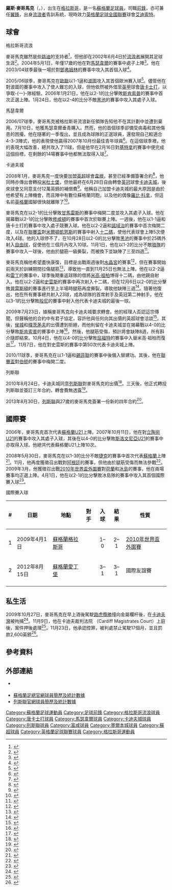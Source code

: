 {{noteTA
|G1=足球
|G2=列斯聯
|G3=FAcup
|G4=英超
|G5=ALeague
|G6=蘇超
|T=zh-hans:罗斯·麦科马克;zh-hk:羅斯·麥哥馬克;zh-tw:羅斯·麥科馬克;
|1=zh-hans:罗斯·麦科马克;zh-hk:羅斯·麥哥馬克;zh-tw:羅斯·麥科馬克;
|2=zh-hans:麦科马克;zh-hk:麥哥馬克;zh-tw:麥科馬克;
|3=zh-hans:迈克尔·乔普拉;zh-hk:米高·祖柏;zh-tw:麥可·喬普拉;
|4=zh-hans:吉马良斯维多利亚;zh-hk:甘馬雷斯;zh-tw:吉馬良斯維多利亞;
}}
{{Infobox football biography
| name = 羅斯·麥哥馬克<br>''Ross  McCormack''
| image = Ross McCormack 27-08-2016 1.jpg
| image_size = 175
| fullname = Ross McCormack<ref name="Hugman2010-11">{{cite book |editor-first=Barry J. |editor-last=Hugman |title=The PFA Footballers' Who's Who 2010–11 |year=2010 |publisher=Mainstream Publishing |location=Edinburgh |isbn=978-1-84596-601-0 |page=264}}</ref>
| birth_date = {{birth date and age|1986|8|18|df=y}}<ref name="Hugman2010-11"/>
| birth_place = {{SCO}}[[格拉斯哥|格拉斯哥]]
| height = {{height|ft=5|in=9}}<ref name="Hugman2010-11"/>
| position            = [[前鋒_(足球)|前鋒]]、[[翼鋒|翼鋒]]
| currentclub = [[艾迪索特镇足球俱乐部|艾迪索特]]
| clubnumber = 
| youthyears1 = 2002–2003 | youthclubs1 =  [[流浪者足球俱乐部|流浪者]]
| years1 = 2003–2006 | clubs1 =  [[流浪者足球俱乐部|流浪者]]                             | caps1 = 11  | goals1 = 2
| years2 = 2006      | clubs2 = → [[唐卡士打足球會|唐卡士打]]   | caps2 = 19  | goals2 = 5
| years3 = 2006–2008 | clubs3 = [[馬瑟韋爾足球會|馬瑟韋爾]]                        | caps3 = 48  | goals3 = 10
| years4 = 2008–2010 | clubs4 = [[卡迪夫城足球會|卡迪夫城]]                    | caps4 = 74  | goals4 = 25
| years5 = 2010–2014 | clubs5 = [[列斯聯足球會|列斯聯]]                    | caps5 = 144 | goals5 = 53
| years6 = 2014–2016 | clubs6 = [[富勒姆足球俱乐部|富勒姆]]                                | caps6 = 89  | goals6 = 38
| years7 = 2016–2019 | clubs7 = [[阿士東維拉足球會|阿士東維拉]]                      | caps7 = 20  | goals7 = 3
| years8 = 2017     | clubs8 = → [[诺丁汉森林足球俱乐部|诺丁汉森林]] | caps8 = 7   | goals8 = 1
| years9 = 2017–2018     | clubs9 = → [[墨爾本城足球會|墨爾本城]] (外借)         | caps9 = 17   | goals9 = 14
| years10 = 2018–2019     | clubs10 = → [[中岸水手足球會|中岸水手]] (外借)         | caps10 = 5   | goals10 = 1
| years11 = 2019     | clubs11 = → [[馬瑟韋爾足球俱樂部|馬瑟韋爾]] (外借)         | caps11 = 3   | goals11 = 0
| years12 = 2020–
| clubs12 = [[艾迪索特镇足球俱乐部|艾迪索特]]
| caps12 = 0
| goals12 = 0
| nationalyears1 = 2006–2008 | nationalteam1 = [[蘇格蘭21歲以下足球代表隊|蘇格蘭U21]] | nationalcaps1 = 10 | nationalgoals1 = 3
| nationalyears2 = 2007      | nationalteam2 = [[蘇格蘭足球代表乙隊|蘇格蘭B隊]]          | nationalcaps2 = 1  | nationalgoals2 = 0
| nationalyears3 = 2008–2016
| nationalteam3 = [[蘇格蘭足球代表隊|蘇格蘭]]
| nationalcaps3 = 13
| nationalgoals3 = 2
| club-update         = 2019年5月27日
| nationalteam-update = 2017年10月14日
}}
'''羅斯·麥哥馬克'''（'''{{lang-en|Ross McCormack}}'''，{{bd|1986年|8月18日|catIdx=McCormack ,Ross}}），出生在[[格拉斯哥|格拉斯哥]]，是一名[[蘇格蘭|蘇格蘭]][[足球員|足球員]]，司職[[前鋒_(足球)|前鋒]]，亦可兼任[[中場#翼鋒|翼鋒]]，出身[[流浪者足球俱乐部|流浪者]]青訓系統，現時效力[[英格蘭足球全國聯賽_(第一級)|英格蘭足球全國聯賽]]球會[[艾迪索特镇足球俱乐部|艾迪索特]]。

==球會==
;格拉斯哥流浪
麥哥馬克雖然是[[些路迪足球會|些路迪]]的支持者<ref>{{en}}{{Cite web |url=http://www.dailyrecord.co.uk/football/england/2008/07/25/new-cardiff-striker-ross-mccormack-admits-to-secret-celtic-support-86908-20670207/ |title=New Cardiff striker Ross McCormack admits to secret Celtic support |publisher=Daily Record (Scotland) |date=25 July 2008|accessdate=8 September 2008}}</ref>，但他卻在2002年6月4日於[[流浪者足球俱乐部|流浪者]]展開其足球生涯<ref>{{en}}{{cite book |last= Scottish Football League |first=  |title= The Bell's Scottish Football Review 2004/05 |publisher= CRE8 |isbn= 0-9548556-0-4 |date=October 2004}}</ref>。2004年5月1日，年僅17歲的他在對[[馬瑟韋爾足球會|馬瑟韋爾]]的賽事中處子上陣<ref>{{en}}{{cite news|url=http://news.bbc.co.uk/sport1/hi/football/scot_prem/3671755.stm|title=Rangers 4–0 Motherwell|date=1 May 2007|accessdate=27 September 2007|publisher=BBC Sport}}</ref>。他在2003/04球季最後一場於{{Link-en|東區公園球場|East End Park}}對[[鄧弗姆林足球會|鄧弗姆林]]的賽事中攻入其首個入球<ref>{{en}}{{cite news|url=http://news.bbc.co.uk/sport1/hi/football/scot_prem/3712321.stm|title=Dunfermline 2–3 Rangers|date=16 May 2007|accessdate=27 September 2007|publisher=BBC Sport}}</ref>。

2005/06球季，麥哥馬克在[[歐洲聯賽冠軍盃|歐聯]]以1-1逼和[[波圖足球會|波圖]]攻入其首個歐洲賽入球<ref>{{en}}{{cite news|url=http://news.bbc.co.uk/sport1/hi/football/europe/4448348.stm|title=Porto 1–1 Rangers|date=23 November 2007|accessdate=27 September 2007|publisher=BBC Sport}}</ref>。儘管他在對波圖的賽事中攻入了使人難忘的入球，但他依然被外借至[[英格蘭足球甲級聯賽|英甲]]球會[[唐卡士打足球會|唐卡士打]]，以爭取-{一}-隊經驗。2006年1月21日，他在以2-1的比分擊敗[[斯肯索普聯足球會|斯肯索普]]的賽事中首次正選上陣。1月24日，他在以2-4的比分不敵[[黑池足球會|黑池]]的賽事中攻入其處子入球。

;馬瑟韋爾
2006/07球季，麥哥馬克被格拉斯哥流浪新任領隊{{Link-en|保羅·勒岡|Paul Le Guen}}告知他不在其計劃中並遭到棄用。7月10日，他獲馬瑟韋爾垂青購入。然而，他的首個球季卻備受病毒和其他傷患的困擾。他在隨著的一季復出，並且成為球隊的正選球員，還發現自己較適合4-3-3陣式，他的表現使他贏得2007年10月份最佳青年球員<ref>{{en}}{{cite news|url=http://news.bbc.co.uk/sport1/hi/football/gossip_and_transfers/5137222.stm|title=Transfers – July 2006|date=31 July 2006|accessdate=27 September 2007|publisher=BBC Sport}}</ref>。在這個球季裡，他的表現大幅改善，總共攻入了11球，但是他早在2月16日對[[基特拿足球會|基特拿]]的賽事中便完成這個目標，在剩餘的14場賽事中他都無法取得入球<ref>{{en}}{{cite news |url=http://www.timesonline.co.uk/tol/sport/football/scotland/article4693184.ece |title=Happy valleys – Ross McCormack has no regrets about leaving Motherwell |publisher=Times online |date=6 September 2008 |accessdate=8 September 2008 | location=London | first=Simon | last=Buckland}}</ref>。

;卡迪夫城
2008年1月，麥哥馬克一度快要加盟[[英格蘭足球超級聯賽|英超]]球會[[韋根足球會|韋根]]，甚至已經準備簽署合約<ref>{{en}}{{cite news |url=http://www.timesonline.co.uk/tol/sport/football/scotland/article3372300.ece |title=Ross McCormack ready to sign agreement with Wigan |publisher=Times Online |date=15 February 2008 |accessdate=8 September 2008 | location=London | first=Ian | last=Parkes}}</ref>，他同時亦傳出會轉投[[米杜士堡足球會|米杜士堡]]，但他最終在6月28日自由轉會[[英格蘭足球冠軍聯賽|英冠]]球會[[卡迪夫城足球會|卡迪夫城]]，後來球會又同意支付12萬英鎊的補償費<ref>{{en}}{{cite news|url=http://news.bbc.co.uk/sport1/hi/football/teams/c/cardiff_city/7479068.stm|title=Cardiff add McCormack and Dennehy|date=28 June 2008|accessdate=29 June 2008|publisher=BBC Sport}}</ref>。他稱自己加盟卡迪夫城的最大原因是由於他希望有上陣機會，而且陣中有數位蘇格蘭同胞，以及他的偶像[[羅比·科拿|羅比·科拿]]，但這名前[[英格蘭足球代表隊|英格蘭]]國腳很快就離隊了<ref>{{en}}{{Cite web |url=http://www.sundaymail.co.uk/sport-news/scottish-football/spl/motherwell-fc/2008/06/29/ross-mccormack-chance-to-play-beside-robbie-fowler-sealed-my-move-78057-20625345/ |title=Ross McCormack: Chance to play beside Robbie Fowler sealed my move |publisher=Sunday Mail (Scotland) |date=29 June 2008 |accessdate=8 September 2008}}</ref>。

麥哥馬克在以2-1的比分擊敗[[甘馬雷斯|甘馬雷斯]]的賽事中梅開二度並攻入其處子入球。他在揭幕戰以2-1的比分擊敗[[修咸頓足球會|修咸頓]]的賽事中首次於聯賽上陣。一週後，他在以1-1逼和唐卡士打的賽事中攻入處子競賽入球。他在以2-2逼和[[諾域治足球會|諾域治]]的賽事中首次梅開二度，以及在[[英格蘭聯賽盃|聯賽盃]]對[[米爾頓凱恩斯足球會|米爾頓凱恩斯]]的賽事中射入[[十二碼|十二碼]]，使他代表球會上陣5次便攻入4球。他的入球停不了，在10月28日以2-0的比分擊敗[[黑池足球會|黑池]]的賽事中於25碼外射入[[自由球|自由球]]，促使他在三個月內攻入10球。11月1日，他在以1-2的比分不敵[[狼隊足球會|狼隊]]的賽事中攻入一球後，他由於腿筋一級撕裂，而被換下並缺陣了三至四週<ref>{{en}}{{Cite web |url=http://www.cardiffcityfc.premiumtv.co.uk/page/NewsDetail/0,,10335~1443555,00.html |title=Injury update |publisher=cardiffcity.co.uk |date=4 November 2008 |accessdate=6 November 2008 |deadurl=yes |archiveurl=https://web.archive.org/web/20110809130737/http://www.cardiffcityfc.co.uk/page/NewsDetail/0%2C%2C10335~1443555%2C00.html |archivedate=2011年8月9日 }}</ref>。

麥哥馬克稱他希望盡快康復，目標是出戰兩週後對[[水晶宮足球會|水晶宮]]的賽事<ref>{{en}}{{Cite web |url=http://www.walesonline.co.uk/footballnation/cardiff-city-fc/2008/11/03/ross-mccormack-i-won-t-be-out-for-long-91466-22169456/ |title=Ross McCormack: "I won't be out for long |publisher=South Wales Echo |date=3 November 2008|accessdate=26 November 2008}}</ref>，但在賽事開始前兩天於訓練期間拉傷腿筋<ref>{{en}}{{Cite web |url=http://www.walesonline.co.uk/footballnation/cardiff-city-fc/2008/11/14/cardiff-city-goal-ace-ross-mccormack-in-fresh-setback-91466-22254533/ |title=Cardiff City goal ace Ross McCormack suffers setback |publisher=South Wales Echo |date=14 November 2008|accessdate=26 November 2008}}</ref>，導致他一直到11月25日也無法上陣。他在以2-2逼和[[雷丁足球會|雷丁]]的賽事中，球季後期重返球隊的借將[[米高·祖柏|米高·祖柏]]博得十二碼，由他親自射入。他在{{Link-en|南威爾斯打吡|South Wales derby}}以2-2逼和[[史雲斯足球會|史雲斯]]的賽事中再次射入十二碼，但在12月6日以2-0的比分擊敗[[普雷斯頓足球會|普雷斯頓]]的賽事進行至上半場時腿筋再度撕裂，導致他缺陣三週<ref>{{en}}{{Cite web |url=http://www.walesonline.co.uk/footballnation/cardiff-city-fc/2008/12/09/mccormack-blow-for-cardiff-as-top-striker-ruled-out-for-three-weeks-91466-22432643/ |title=McCormack blow for Cardiff as top striker ruled out for three weeks |publisher=South Wales Echo |date=9 December 2008 |accessdate=12 December 2008}}</ref>。隨著他復出，他在所有賽事總共射入23球，成為球隊的首席射手及英冠第二神射手。他在{{Link-en|尼尼安公園球場|Ninian Park}}以3-1的比分擊敗[[般尼足球會|般尼]]的賽事中射入他代表卡迪夫城的最後一球。

2009年7月23日，據稱麥哥馬克向卡迪夫城要求轉會。他的經理人否認這宗傳聞，但聲稱他的合約中有君子協定，容許他與任何向其出價的英超球會洽談<ref>{{en}}{{Cite web |url=http://www.skysports.com/story/0,19528,11688_5451758,00.html |title=McCormack has Cardiff agreement |publisher=Sky Sports |date=24 July 2009 |accessdate=24 July 2009}}</ref>。其後，[[侯城足球會|侯城]]和[[樸茨茅夫足球會|樸茨茅夫]]的出價遭到拒絕，而他則留在卡迪夫城並在揭幕戰以4-0的比分擊敗[[斯肯索普聯足球會|斯肯索普]]的賽事中上陣<ref>{{en}}{{cite news |url=http://news.bbc.co.uk/sport1/hi/football/eng_div_1/8184416.stm |title=Cardiff 4–0 Scunthorpe |publisher=BBC Sport |date=8 August 2009 |accessdate=9 August 2009}}</ref>。然後，他腿筋受傷，預計將會缺陣8週，所有斟介隨即結束。10月4日，他在以4-0的比分擊敗[[屈福特足球會|屈福特]]的賽事中入替米高·祖柏而復出<ref>{{en}}{{cite news |url=http://news.bbc.co.uk/sport1/hi/football/eng_div_1/8273867.stm |title=Watford 0–4 Cardiff |publisher=BBC Sport |date=3 October 2009|accessdate=4 October 2009}}</ref>。11月7日，他在對史雲斯的賽事中第50次代表卡迪夫城上陣。

2010/11球季，麥哥馬克在以1-1逼和[[錫菲聯足球會|錫菲聯]]的賽事中後備入替建功。其後，他在[[英格蘭聯賽盃|聯賽盃]]對[[伯顿足球俱乐部|伯顿]]的賽事中梅開二度。

;列斯聯
2010年8月24日，卡迪夫城同意[[列斯聯足球會|列斯聯]]對麥哥馬克的出價<ref>{{en}}{{Cite news |url=http://www.cardiffcityfc.co.uk/page/NewsDetail/0,,10335~2132749,00.html |title=McCormack in Leeds talks |publisher=Cardiff City F.C. |date=2010-08-24 |accessdate=2010-08-24 |deadurl=yes |archiveurl=https://web.archive.org/web/20101127074130/http://www.cardiffcityfc.co.uk/page/NewsDetail/0,,10335~2132749,00.html |archivedate=2010-11-27 }}</ref>。三天後，他正式轉投列斯聯並簽訂三年合約，轉會費無透露<ref>{{en}}{{Cite news |url=http://www.leedsunited.com/news/20100827/mccormack-deal-complete_2247585_2136577 |title=McCormack deal complete |publisher=leedsunited.com |date=2010-08-27 |accessdate=2010-08-27}}</ref>。

2013年8月30日，[[列斯聯足球會|列斯聯]]與27歲的麥哥馬克簽署一份新的四年合約<ref>{{cite news |language=en |url=http://www.bbc.co.uk/sport/0/football/23907605 |title=Leeds United: Ross McCormack agrees four-year deal |publisher=''[[BBC_Sport|BBC Sport]]'' |date=2013-08-30 |accessdate=2013-11-10}}</ref>。

==國際賽==
2006年，麥哥馬克首次代表[[蘇格蘭21歲以下足球代表隊|蘇格蘭U21]]上陣。2007年10月11日，他在對[[立陶宛21歲以下國家足球隊|立陶宛U21]]的賽事中攻入其處子入球，其後在以4-0的比分擊敗[[斯洛文尼亞21歲以下國家足球隊|斯洛文尼亞U21]]的賽事中亦取得入球。他總共代表蘇格蘭U21上陣10次。

2008年5月30日，麥哥馬克在以1-3的比分不敵[[捷克國家足球隊|捷克]]的賽事中首次代表[[蘇格蘭足球代表隊|蘇格蘭]]上陣<ref>{{en}}{{cite news |url=http://news.bbc.co.uk/sport1/hi/football/internationals/7420598.stm |title=Czech Republic 3–1 Scotland |publisher=BBC Sport |date=20 May 2008|accessdate=8 September 2008}}</ref>。11月，他再度獲徵召出戰對[[阿根廷國家足球隊|阿根廷]]的賽事，但他由於腿筋受傷而無法參戰<ref>{{en}}{{cite news |url=http://news.bbc.co.uk/sport1/hi/football/internationals/7731484.stm |title=Scots call Miller and Robertson |publisher=BBC Sport |date=19 November 2008 |accessdate=17 November 2008}}</ref>。2009年3月，他獲徵召出戰[[2010年世界盃外圍賽|2010年世界盃外圍賽]]對[[荷蘭國家足球隊|荷蘭]]和[[冰島國家足球隊|冰島]]的賽事，他在兩場賽事均正選上陣。4月1日，他在以2-1的比分擊敗冰島隊的賽事中攻入其首個國際賽入球<ref>{{en}}{{cite news|url=http://news.bbc.co.uk/sport2/hi/football/internationals/7971845.stm|title=Scotland 2–1 Iceland |date=1 April 2009|work=BBC Sport|accessdate=1 April 2009}}</ref>。

;國際賽入球
{| class="wikitable"
! # !! 日期 !! 地點 !! 對手 !! 入球 !! 結果 !! 性質
|-
| 1 || 2009年4月1日 || [[蘇格蘭|蘇格蘭]][[格拉斯哥|格拉斯哥]] || {{fb|ISL}} || align=center|1–0 || align=center|2–1 || [[2010年世界盃外圍賽|2010年世界盃外圍賽]]
|-
| 2 || 2012年8月15日  ||  [[蘇格蘭|蘇格蘭]][[愛丁堡|愛丁堡]] || {{fb|AUS}} || align=center|3–1 || align=center|3–1 || 國際友誼賽
|-
|}

==私生活==
2009年10月27日，麥哥馬克在早上酒後駕駛[[路虎攬勝|路虎攬勝]]撞向金屬欄杆後，在[[卡迪夫灣|卡迪夫灣]]被拘捕<ref>{{en}}{{Cite web |url=http://www.walesonline.co.uk/footballnation/cardiff-city-fc/2009/10/27/cardiff-star-mccormack-on-drink-charge-91466-25020730/ |title=Cardiff star Ross McCormack on drink-drive charge |publisher=Western Mail (Wales) |date=27 October 2009 |accessdate=30 October 2009}}</ref>。11月9日，他在卡迪夫裁判法院 （Cardiff Magistrates Court）上庭後，案件押後處理<ref>{{en}}{{cite news |url=http://news.bbc.co.uk/1/hi/wales/south_east/8350218.stm |title=Striker in court on drink charge |publisher=BBC News |date=9 November 2009|accessdate=9 November 2009}}</ref>。11月23日，他承認控罪，被判處禁止駕駛17個月，並且罰款2,600英鎊<ref>{{en}}{{Cite web |url=http://www.walesonline.co.uk/news/cardiff-news/2009/11/24/city-star-crashed-car-while-over-drink-limit-91466-25235365/ |title=City star crashed car while over drink limit |publisher=South Wales Echo |date=24 November 2009 |accessdate=24 November 2009}}</ref>。

==參考資料==
{{reflist}}

==外部連結==
* {{soccerbase|id=38199|name=羅斯·麥哥馬克}} {{en}}
* [http://www.scottishfa.co.uk/football_player_profile.cfm?page=1921&playerID=27836&squadID=1 蘇格蘭足總官網球員簡歷及統計數據] {{en}}
* [http://www.leedsunited.com/players/player/917/title/ross-mccormack 列斯聯官網球員簡歷及統計數據] {{en}}

{{英冠神射手}}
{{2013-14年英冠PFA年度最佳陣容}}

{{DEFAULTSORT:Maccormack, Ross}}
[[Category:蘇格蘭足球運動員|Category:蘇格蘭足球運動員]]
[[Category:足球前鋒|Category:足球前鋒]]
[[Category:格拉斯哥流浪球員|Category:格拉斯哥流浪球員]]
[[Category:唐卡士打球員|Category:唐卡士打球員]]
[[Category:馬瑟韋爾球員|Category:馬瑟韋爾球員]]
[[Category:卡迪夫城球員|Category:卡迪夫城球員]]
[[Category:列斯聯球員|Category:列斯聯球員]]
[[Category:富咸球員|Category:富咸球員]]
[[Category:墨爾本城球員|Category:墨爾本城球員]]
[[Category:蘇超球員|Category:蘇超球員]]
[[Category:英格蘭足球聯賽球員|Category:英格蘭足球聯賽球員]]
[[Category:格拉斯哥運動員|Category:格拉斯哥運動員]]